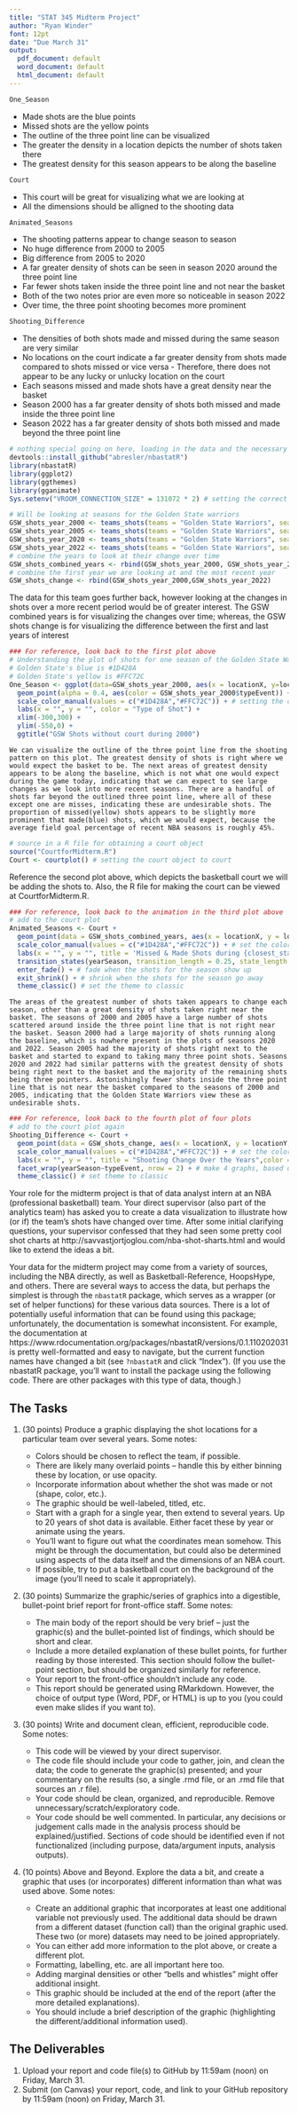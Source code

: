 ```yaml
---
title: "STAT 345 Midterm Project"
author: "Ryan Winder"
font: 12pt
date: "Due March 31"
output:
  pdf_document: default
  word_document: default
  html_document: default
---
```


```r
One_Season
```
 -  Made shots are the blue points
 -  Missed shots are the yellow points
 -  The outline of the three point line can be visualized
 -  The greater the density in a location depicts the number of shots taken there
   -  The greatest density for this season appears to be along the baseline
```r
Court
```
 -  This court will be great for visualizing what we are looking at
 -  All the dimensions should be alligned to the shooting data
```r
Animated_Seasons
```
 -  The shooting patterns appear to change season to season
 -  No huge difference from 2000 to 2005
 -  Big difference from 2005 to 2020
   -  A far greater density of shots can be seen in season 2020 around the three point line
   -  Far fewer shots taken inside the three point line and not near the basket
   -  Both of the two notes prior are even more so noticeable in season 2022
 -  Over time, the three point shooting becomes more prominent
```r
Shooting_Difference
```
 -  The densities of both shots made and missed during the same season are very similar
   -  No locations on the court indicate a far greater density from shots made compared to shots missed or vice versa
     -  Therefore, there does not appear to be any lucky or unlucky location on the court
 -  Each seasons missed and made shots have a great density near the basket
 -  Season 2000 has a far greater density of shots both missed and made inside the three point line
 -  Season 2022 has a far greater density of shots both missed and made beyond the three point line

```r
# nothing special going on here, loading in the data and the necessary libraries
devtools::install_github("abresler/nbastatR")
library(nbastatR)
library(ggplot2)
library(ggthemes)
library(gganimate)
Sys.setenv("VROOM_CONNECTION_SIZE" = 131072 * 2) # setting the correct connection
```

```r
# Will be looking at seasons for the Golden State warriors
GSW_shots_year_2000 <- teams_shots(teams = "Golden State Warriors", seasons = 2000)
GSW_shots_year_2005 <- teams_shots(teams = "Golden State Warriors", seasons = 2005)
GSW_shots_year_2020 <- teams_shots(teams = "Golden State Warriors", seasons = 2020)
GSW_shots_year_2022 <- teams_shots(teams = "Golden State Warriors", seasons = 2022)
# combine the years to look at their change over time
GSW_shots_combined_years <- rbind(GSW_shots_year_2000, GSW_shots_year_2005, GSW_shots_year_2020, GSW_shots_year_2022)
# combine the first year we are looking at and the most recent year
GSW_shots_change <- rbind(GSW_shots_year_2000,GSW_shots_year_2022)
```
   The data for this team goes further back, however looking at the changes in shots over a more recent period would be of greater interest. The GSW combined years is for visualizing the changes over time; whereas, the GSW shots change is for visualizing the difference between the first and last years of interest
```r
### For reference, look back to the first plot above
# Understanding the plot of shots for one season of the Golden State Warriors
# Golden State's blue is #1D428A 
# Golden State's yellow is #FFC72C
One_Season <- ggplot(data=GSW_shots_year_2000, aes(x = locationX, y=locationY - 500)) + # needed to bring the points down to were we can see them
  geom_point(alpha = 0.4, aes(color = GSW_shots_year_2000$typeEvent)) +  # changing opacity and color
  scale_color_manual(values = c("#1D428A","#FFC72C")) + # setting the colors to Golden State's colors
  labs(x = "", y = "", color = "Type of Shot") +
  xlim(-300,300) + 
  ylim(-550,0) + 
  ggtitle("GSW Shots without court during 2000")
```
    We can visualize the outline of the three point line from the shooting pattern on this plot. The greatest density of shots is right where we would expect the basket to be. The next areas of greatest density appears to be along the baseline, which is not what one would expect during the game today, indicating that we can expect to see large changes as we look into more recent seasons. There are a handful of shots far beyond the outlined three point line, where all of these except one are misses, indicating these are undesirable shots. The proportion of missed(yellow) shots appears to be slightly more prominent that made(blue) shots, which we would expect, because the average field goal percentage of recent NBA seasons is roughly 45%.
```r
# source in a R file for obtaining a court object
source("CourtforMidterm.R")
Court <- courtplot() # setting the court object to court
```
   Reference the second plot above, which depicts the basketball court we will be adding the shots to. Also, the R file for making the court can be viewed at CourtforMidterm.R.
```r
### For reference, look back to the animation in the third plot above
# add to the court plot
Animated_Seasons <- Court +
  geom_point(data = GSW_shots_combined_years, aes(x = locationX, y = locationY, color = typeEvent), alpha = 0.25) + # set data to the comnbined years of interest, and color the points to makes/misses
  scale_color_manual(values = c("#1D428A","#FFC72C")) + # set the colors of the points to the colors of Golden State
  labs(x = "", y = "", title = 'Missed & Made Shots during {closest_state}',color = "Type of Shot") + # make the x and y have no title, set the title of the plot to update depending on the year we are looking at, and update the title of the legend 
  transition_states(yearSeason, transition_length = 0.25, state_length = 3) + # transition based on the year of the season, and view the season for 3 seconds, and take 0.25 seconds to switch to the next season
  enter_fade() + # fade when the shots for the season show up
  exit_shrink() + # shrink when the shots for the season go away
  theme_classic() # set the theme to classic
```
    The areas of the greatest number of shots taken appears to change each season, other than a great density of shots taken right near the basket. The seasons of 2000 and 2005 have a large number of shots scattered around inside the three point line that is not right near the basket. Season 2000 had a large majority of shots running along the baseline, which is nowhere present in the plots of seasons 2020 and 2022. Season 2005 had the majority of shots right next to the basket and started to expand to taking many three point shots. Seasons 2020 and 2022 had similar patterns with the greatest density of shots being right next to the basket and the majority of the remaining shots being three pointers. Astonishingly fewer shots inside the three point line that is not near the basket compared to the seasons of 2000 and 2005, indicating that the Golden State Warriors view these as undesirable shots.
```r
### For reference, look back to the fourth plot of four plots
# add to the court plot again
Shooting_Difference <- Court +
  geom_point(data = GSW_shots_change, aes(x = locationX, y = locationY, color = typeEvent), alpha = 0.2) + # set the data to the shots change, the color to miss or make, and the opacity
  scale_color_manual(values = c("#1D428A","#FFC72C")) + # set the colors for misses/makes to the Golden State colors
  labs(x = "", y = "", title = "Shooting Change Over the Years",color = "Type of Shot") + # make sure the x and y axis have no title, set the overarching title, and set the legend title
  facet_wrap(yearSeason~typeEvent, nrow = 2) + # make 4 graphs, based on the season(which there are two), and the type of shot(which is miss or make), and have two rows
  theme_classic() # set theme to classic
```




Your role for the midterm project is that of data analyst intern at an NBA (professional basketball) team. Your direct supervisor (also part of the analytics team) has asked you to create a data visualization to illustrate how (or if) the team's shots have changed over time. After some initial clarifying questions, your supervisor confessed that they had seen some pretty cool shot charts at http://savvastjortjoglou.com/nba-shot-sharts.html and would like to extend the ideas a bit. 

Your data for the midterm project may come from a variety of sources, including the NBA directly, as well as Basketball-Reference, HoopsHype, and others. There are several ways to access the data, but perhaps the simplest is through the `nbastatR` package, which serves as a wrapper (or set of helper functions) for these various data sources. There is a lot of potentially useful information that can be found using this package; unfortunately, the documentation is somewhat inconsistent. For example, the documentation at https://www.rdocumentation.org/packages/nbastatR/versions/0.1.110202031 is pretty well-formatted and easy to navigate, but the current function names have changed a bit (see `?nbastatR` and click "Index"). (If you use the nbastatR package, you'll want to install the package using the following code. There are other packages with this type of data, though.)


## The Tasks

1. (30 points) Produce a graphic displaying the shot locations for a particular team over several years. Some notes:

   - Colors should be chosen to reflect the team, if possible.
   - There are likely many overlaid points -- handle this by either binning these by location, or use opacity.
   - Incorporate information about whether the shot was made or not (shape, color, etc.).
   - The graphic should be well-labeled, titled, etc.
   - Start with a graph for a single year, then extend to several years. Up to 20 years of shot data is available. Either facet these by year or animate using the years.
   - You'll want to figure out what the coordinates mean somehow. This might be through the documentation, but could also be determined using aspects of the data itself and the dimensions of an NBA court.
    - If possible, try to put a basketball court on the background of the image (you'll need to scale it appropriately).


2. (30 points) Summarize the graphic/series of graphics into a digestible, bullet-point brief report for front-office staff. Some notes:

   - The main body of the report should be very brief -- just the graphic(s) and the bullet-pointed list of findings, which should be short and clear.
   - Include a more detailed explanation of these bullet points, for further reading by those interested. This section should follow the bullet-point section, but should be organized similarly for reference. 
   - Your report to the front-office shouldn't include any code.
   - This report should be generated using RMarkdown. However, the choice of output type (Word, PDF, or HTML) is up to you (you could even make slides if you want to). 



3. (30 points) Write and document clean, efficient, reproducible code. Some notes:

   - This code will be viewed by your direct supervisor.
   - The code file should include your code to gather, join, and clean the data; the code to generate the graphic(s) presented; and your commentary on the results (so, a single .rmd file, or an .rmd file that sources an .r file).
   - Your code should be clean, organized, and reproducible. Remove unnecessary/scratch/exploratory code.
   - Your code should be well commented. In particular, any decisions or judgement calls made in the analysis process should be explained/justified. Sections of code should be identified even if not functionalized (including purpose, data/argument inputs, analysis outputs).
   
4. (10 points) Above and Beyond. Explore the data a bit, and create a graphic that uses (or incorporates) different information than what was used above. Some notes:

   - Create an additional graphic that incorporates at least one additional variable not previously used. The additional data should be drawn from a different dataset (function call) than the original graphic used. These two (or more) datasets may need to be joined appropriately.
   - You can either add more information to the plot above, or create a different plot. 
   - Formatting, labelling, etc. are all important here too.
   - Adding marginal densities or other "bells and whistles" might offer additional insight.
   - This graphic should be included at the end of the report (after the more detailed explanations). 
   - You should include a brief description of the graphic (highlighting the different/additional information used).

  
## The Deliverables

1. Upload your report and code file(s) to GitHub by 11:59am (noon) on Friday, March 31.
2. Submit (on Canvas) your report, code, and link to your GitHub repository by 11:59am (noon) on Friday, March 31.
  